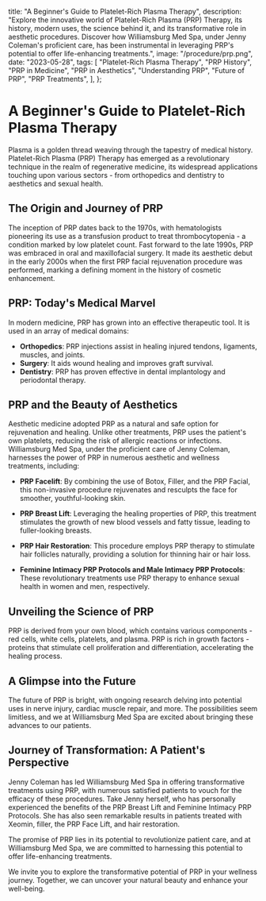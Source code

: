   title: "A Beginner's Guide to Platelet-Rich Plasma Therapy",
  description:
    "Explore the innovative world of Platelet-Rich Plasma (PRP) Therapy, its history, modern uses, the science behind it, and its transformative role in aesthetic procedures. Discover how Williamsburg Med Spa, under Jenny Coleman's proficient care, has been instrumental in leveraging PRP's potential to offer life-enhancing treatments.",
  image: "/procedure/prp.png",
  date: "2023-05-28",
  tags: [
    "Platelet-Rich Plasma Therapy",
    "PRP History",
    "PRP in Medicine",
    "PRP in Aesthetics",
    "Understanding PRP",
    "Future of PRP",
    "PRP Treatments",
  ],
};

# A Beginner's Guide to Platelet-Rich Plasma Therapy

Plasma is a golden thread weaving through the tapestry of medical history. Platelet-Rich Plasma (PRP) Therapy has emerged as a revolutionary technique in the realm of regenerative medicine, its widespread applications touching upon various sectors - from orthopedics and dentistry to aesthetics and sexual health.

## The Origin and Journey of PRP

The inception of PRP dates back to the 1970s, with hematologists pioneering its use as a transfusion product to treat thrombocytopenia - a condition marked by low platelet count. Fast forward to the late 1990s, PRP was embraced in oral and maxillofacial surgery. It made its aesthetic debut in the early 2000s when the first PRP facial rejuvenation procedure was performed, marking a defining moment in the history of cosmetic enhancement.

## PRP: Today's Medical Marvel

In modern medicine, PRP has grown into an effective therapeutic tool. It is used in an array of medical domains:

- **Orthopedics**: PRP injections assist in healing injured tendons, ligaments, muscles, and joints.
- **Surgery**: It aids wound healing and improves graft survival.
- **Dentistry**: PRP has proven effective in dental implantology and periodontal therapy.

## PRP and the Beauty of Aesthetics

Aesthetic medicine adopted PRP as a natural and safe option for rejuvenation and healing. Unlike other treatments, PRP uses the patient's own platelets, reducing the risk of allergic reactions or infections. Williamsburg Med Spa, under the proficient care of Jenny Coleman, harnesses the power of PRP in numerous aesthetic and wellness treatments, including:

- **PRP Facelift**: By combining the use of Botox, Filler, and the PRP Facial, this non-invasive procedure rejuvenates and resculpts the face for smoother, youthful-looking skin.

- **PRP Breast Lift**: Leveraging the healing properties of PRP, this treatment stimulates the growth of new blood vessels and fatty tissue, leading to fuller-looking breasts.

- **PRP Hair Restoration**: This procedure employs PRP therapy to stimulate hair follicles naturally, providing a solution for thinning hair or hair loss.

- **Feminine Intimacy PRP Protocols and Male Intimacy PRP Protocols**: These revolutionary treatments use PRP therapy to enhance sexual health in women and men, respectively.

## Unveiling the Science of PRP

PRP is derived from your own blood, which contains various components - red cells, white cells, platelets, and plasma. PRP is rich in growth factors - proteins that stimulate cell proliferation and differentiation, accelerating the healing process.

## A Glimpse into the Future

The future of PRP is bright, with ongoing research delving into potential uses in nerve injury, cardiac muscle repair, and more. The possibilities seem limitless, and we at Williamsburg Med Spa are excited about bringing these advances to our patients.

## Journey of Transformation: A Patient's Perspective

Jenny Coleman has led Williamsburg Med Spa in offering transformative treatments using PRP, with numerous satisfied patients to vouch for the efficacy of these procedures. Take Jenny herself, who has personally experienced the benefits of the PRP Breast Lift and Feminine Intimacy PRP Protocols. She has also seen remarkable results in patients treated with Xeomin, filler, the PRP Face Lift, and hair restoration.

The promise of PRP lies in its potential to revolutionize patient care, and at Williamsburg Med Spa, we are committed to harnessing this potential to offer life-enhancing treatments.

We invite you to explore the transformative potential of PRP in your wellness journey. Together, we can uncover your natural beauty and enhance your well-being.

